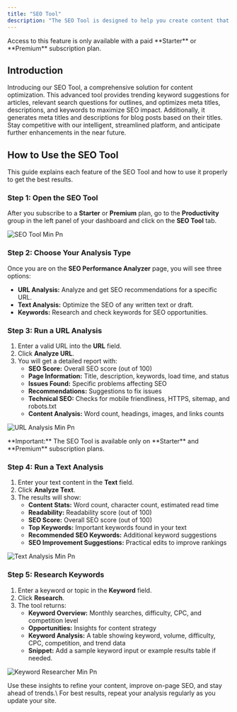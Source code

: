 ```yaml
---
title: "SEO Tool"
description: "The SEO Tool is designed to help you create content that ranks higher and reaches the right audience with less effort. This advanced tool provides trending keyword suggestions for articles, relevant search questions for outlines, and optimizes meta titles, descriptions, and keywords to maximize SEO impact. With actionable insights and automated recommendations, you can easily improve your content’s visibility, attract more organic traffic, and stay ahead of changing search trends."
---
```


<Warning>
  Access to this feature is only available with a paid **Starter** or **Premium** subscription plan.
</Warning>

## Introduction

Introducing our SEO Tool, a comprehensive solution for content optimization. This advanced tool provides trending keyword suggestions for articles, relevant search questions for outlines, and optimizes meta titles, descriptions, and keywords to maximize SEO impact. Additionally, it generates meta titles and descriptions for blog posts based on their titles. Stay competitive with our intelligent, streamlined platform, and anticipate further enhancements in the near future.

## How to Use the SEO Tool

This guide explains each feature of the SEO Tool and how to use it properly to get the best results.

### Step 1: Open the SEO Tool

After you subscribe to a **Starter** or **Premium** plan, go to the **Productivity** group in the left panel of your dashboard and click on the **SEO Tool** tab.

![SEO Tool Min Pn](/images/SEO-Tool-min.png)

### Step 2: Choose Your Analysis Type

Once you are on the **SEO Performance Analyzer** page, you will see three options:

- **URL Analysis:** Analyze and get SEO recommendations for a specific URL.
- **Text Analysis:** Optimize the SEO of any written text or draft.
- **Keywords:** Research and check keywords for SEO opportunities.

### Step 3: Run a URL Analysis

1. Enter a valid URL into the **URL** field.
2. Click **Analyze URL**.
3. You will get a detailed report with:
   - **SEO Score:** Overall SEO score (out of 100)
   - **Page Information:** Title, description, keywords, load time, and status
   - **Issues Found:** Specific problems affecting SEO
   - **Recommendations:** Suggestions to fix issues
   - **Technical SEO:** Checks for mobile friendliness, HTTPS, sitemap, and robots.txt
   - **Content Analysis:** Word count, headings, images, and links counts

![URL Analysis Min Pn](/images/URL-Analysis-min.png)

<Warning>
  **Important:** The SEO Tool is available only on **Starter** and **Premium** subscription plans.
</Warning>

### Step 4: Run a Text Analysis

1. Enter your text content in the **Text** field.
2. Click **Analyze Text**.
3. The results will show:
   - **Content Stats:** Word count, character count, estimated read time
   - **Readability:** Readability score (out of 100)
   - **SEO Score:** Overall SEO score (out of 100)
   - **Top Keywords:** Important keywords found in your text
   - **Recommended SEO Keywords:** Additional keyword suggestions
   - **SEO Improvement Suggestions:** Practical edits to improve rankings

![Text Analysis Min Pn](/images/Text-Analysis-min.png)

### Step 5: Research Keywords

1. Enter a keyword or topic in the **Keyword** field.
2. Click **Research**.
3. The tool returns:
   - **Keyword Overview:** Monthly searches, difficulty, CPC, and competition level
   - **Opportunities:** Insights for content strategy
   - **Keyword Analysis:** A table showing keyword, volume, difficulty, CPC, competition, and trend data
   - **Snippet:** Add a sample keyword input or example results table if needed.

![Keyword Researcher Min Pn](/images/Keyword-Researcher-min.png)

<Tip>
  Use these insights to refine your content, improve on-page SEO, and stay ahead of trends.\
  For best results, repeat your analysis regularly as you update your site.
</Tip>
